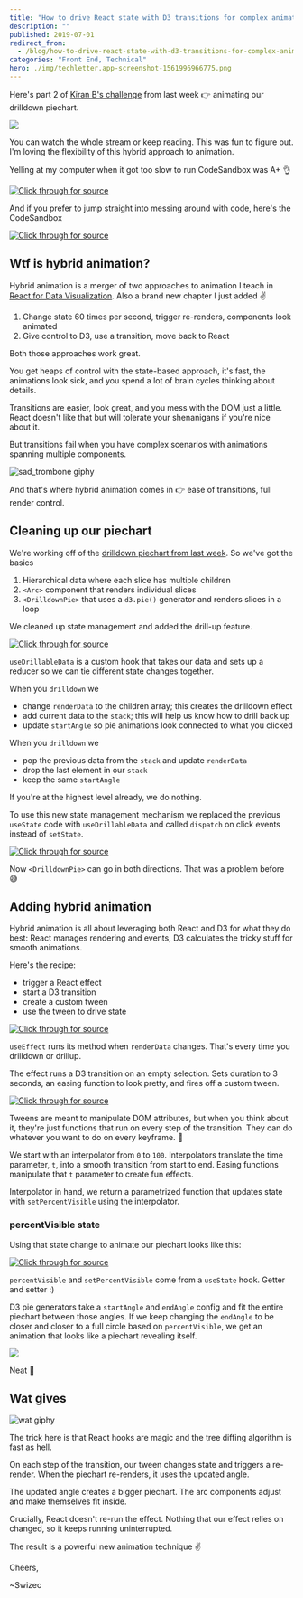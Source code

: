 ```yaml
---
title: "How to drive React state with D3 transitions for complex animation"
description: ""
published: 2019-07-01
redirect_from:
  - /blog/how-to-drive-react-state-with-d3-transitions-for-complex-animation/swizec/9143
categories: "Front End, Technical"
hero: ./img/techletter.app-screenshot-1561996966775.png
---
```


Here's part 2 of [Kiran B's challenge](https://swizec.com/blog/a-drilldown-piechart-with-react-and-d3/swizec/9140) from last week 👉 animating our drilldown piechart.

![](./img/ygw2Esu.gif)

You can watch the whole stream or keep reading. This was fun to figure out. I'm loving the flexibility of this hybrid approach to animation.

Yelling at my computer when it got too slow to run CodeSandbox was A+ 👌

[![Click through for source](./img/techletter.app-screenshot-1561996966775.png)](https://www.youtube.com/watch?v=LmAFUmmsRyE)

And if you prefer to jump straight into messing around with code, here's the CodeSandbox

[![Click through for source](./img/techletter.app-screenshot-1561996982609.png)](https://codesandbox.io/s/drilldown-piechart-in-react-and-d3-d62y5)

## Wtf is hybrid animation?

Hybrid animation is a merger of two approaches to animation I teach in [React for Data Visualization](https://reactfordataviz.com). Also a brand new chapter I just added ✌️

1.  Change state 60 times per second, trigger re-renders, components look animated
2.  Give control to D3, use a transition, move back to React

Both those approaches work great.

You get heaps of control with the state-based approach, it's fast, the animations look sick, and you spend a lot of brain cycles thinking about details.

Transitions are easier, look great, and you mess with the DOM just a little. React doesn't like that but will tolerate your shenanigans if you're nice about it.

But transitions fail when you have complex scenarios with animations spanning multiple components.

![sad_trombone giphy](./img/media-3oriOaivTEk4PotVEQ-giphy.gif)

And that's where hybrid animation comes in 👉 ease of transitions, full render control.

## Cleaning up our piechart

We're working off of the [drilldown piechart from last week](https://swizec.com/blog/a-drilldown-piechart-with-react-and-d3/swizec/9140). So we've got the basics

1.  Hierarchical data where each slice has multiple children
2.  `<Arc>` component that renders individual slices
3.  `<DrilldownPie>` that uses a `d3.pie()` generator and renders slices in a loop

We cleaned up state management and added the drill-up feature.

[![Click through for source](./img/techletter.app-screenshot-1561996984642.png)](<https://carbon.now.sh/?bg=rgba(255,255,255,1)&t=seti&l=javascript&ds=true&wc=true&wa=true&pv=48px&ph=32px&ln=false&code=function%20useDrillableData(data)%20%7B%0A%20%20const%20initialState%20%3D%20%7B%0A%20%20%20%20renderData%3A%20data%2C%0A%20%20%20%20stack%3A%20%5B%5D%2C%0A%20%20%20%20startAngle%3A%200%0A%20%20%7D%3B%0A%0A%20%20return%20useReducer((state%2C%20action)%20%3D%3E%20%7B%0A%20%20%20%20switch%20(action.type)%20%7B%0A%20%20%20%20%20%20case%20%22drilldown%22%3A%0A%20%20%20%20%20%20%20%20return%20%7B%0A%20%20%20%20%20%20%20%20%20%20renderData%3A%20state.renderData%5Baction.index%5D.children%2C%0A%20%20%20%20%20%20%20%20%20%20stack%3A%20%5B...state.stack%2C%20state.renderData%5D%2C%0A%20%20%20%20%20%20%20%20%20%20startAngle%3A%20action.startAngle%0A%20%20%20%20%20%20%20%20%7D%3B%0A%20%20%20%20%20%20case%20%22drillup%22%3A%0A%20%20%20%20%20%20%20%20if%20(state.stack.length%20%3E%200)%20%7B%0A%20%20%20%20%20%20%20%20%20%20return%20%7B%0A%20%20%20%20%20%20%20%20%20%20%20%20renderData%3A%20state.stack.slice(-1)%5B0%5D%2C%0A%20%20%20%20%20%20%20%20%20%20%20%20stack%3A%20state.stack.slice(0%2C%20-1)%2C%0A%20%20%20%20%20%20%20%20%20%20%20%20startAngle%3A%20state.startAngle%0A%20%20%20%20%20%20%20%20%20%20%7D%3B%0A%20%20%20%20%20%20%20%20%7D%20else%20%7B%0A%20%20%20%20%20%20%20%20%20%20return%20state%3B%0A%20%20%20%20%20%20%20%20%7D%0A%20%20%20%20%20%20default%3A%0A%20%20%20%20%20%20%20%20return%20state%3B%0A%20%20%20%20%7D%0A%20%20%7D%2C%20initialState)%3B%0A%7D>)

`useDrillableData` is a custom hook that takes our data and sets up a reducer so we can tie different state changes together.

When you `drilldown` we

- change `renderData` to the children array; this creates the drilldown effect
- add current data to the `stack`; this will help us know how to drill back up
- update `startAngle` so pie animations look connected to what you clicked

When you `drilldown` we

- pop the previous data from the `stack` and update `renderData`
- drop the last element in our `stack`
- keep the same `startAngle`

If you're at the highest level already, we do nothing.

To use this new state management mechanism we replaced the previous `useState` code with `useDrillableData` and called `dispatch` on click events instead of `setState`.

[![Click through for source](./img/techletter.app-screenshot-1561996964164.png)](<https://carbon.now.sh/?bg=rgba(255,255,255,1)&t=seti&l=javascript&ds=true&wc=true&wa=true&pv=48px&ph=32px&ln=false&code=const%20DrilldownPie%20%3D%20(%7B%20data%2C%20x%2C%20y%20%7D)%20%3D%3E%20%7B%0A%20%20const%20%5B%7B%20renderData%2C%20startAngle%20%7D%2C%20dispatch%5D%20%3D%20useDrillableData(data)%3B%0A%20%20%0A%20%20%2F%2F%20...%0A%20%20%0A%20%20function%20drilldown(%7B%20startAngle%2C%20index%20%7D)%20%7B%0A%20%20%20%20dispatch(%7B%20type%3A%20%22drilldown%22%2C%20index%2C%20startAngle%20%7D)%3B%0A%20%20%7D%0A%0A%20%20function%20drillup()%20%7B%0A%20%20%20%20dispatch(%7B%20type%3A%20%22drillup%22%20%7D)%3B%0A%20%20%7D>)

Now `<DrilldownPie>` can go in both directions. That was a problem before 😅

## Adding hybrid animation

Hybrid animation is all about leveraging both React and D3 for what they do best: React manages rendering and events, D3 calculates the tricky stuff for smooth animations.

Here's the recipe:

- trigger a React effect
- start a D3 transition
- create a custom tween
- use the tween to drive state

[![Click through for source](./img/techletter.app-screenshot-1561996963872.png)](<https://carbon.now.sh/?bg=rgba(255,255,255,1)&t=seti&l=javascript&ds=true&wc=true&wa=true&pv=48px&ph=32px&ln=false&code=%20%20useEffect(()%20%3D%3E%20%7B%0A%20%20%20%20d3.selection()%0A%20%20%20%20%20%20.transition(%22pie-reveal%22)%0A%20%20%20%20%20%20.duration(3000)%0A%20%20%20%20%20%20.ease(d3.easeSinInOut)%0A%20%20%20%20%20%20.tween(%22percentVisible%22%2C%20()%20%3D%3E%20%7B%0A%20%20%20%20%20%20%20%20const%20percentInterpolate%20%3D%20d3.interpolate(0%2C%20100)%3B%0A%20%20%20%20%20%20%20%20return%20t%20%3D%3E%20setPercentVisible(percentInterpolate(t))%3B%0A%20%20%20%20%20%20%7D)%3B%0A%20%20%7D%2C%20%5BrenderData%5D)%3B>)

`useEffect` runs its method when `renderData` changes. That's every time you drilldown or drillup.

The effect runs a D3 transition on an empty selection. Sets duration to 3 seconds, an easing function to look pretty, and fires off a custom tween.

[![Click through for source](./img/techletter.app-screenshot-1561996963200.png)](<https://carbon.now.sh/?bg=rgba(255,255,255,1)&t=seti&l=javascript&ds=true&wc=true&wa=true&pv=48px&ph=32px&ln=false&code=()%20%3D%3E%20%7B%0A%09const%20percentInterpolate%20%3D%20d3.interpolate(0%2C%20100)%3B%0A%09return%20t%20%3D%3E%20setPercentVisible(percentInterpolate(t))%3B%0A%7D>)

Tweens are meant to manipulate DOM attributes, but when you think about it, they're just functions that run on every step of the transition. They can do whatever you want to do on every keyframe. 🤔

We start with an interpolator from `0` to `100`. Interpolators translate the time parameter, `t`, into a smooth transition from start to end. Easing functions manipulate that `t` parameter to create fun effects.

Interpolator in hand, we return a parametrized function that updates state with `setPercentVisible` using the interpolator.

### percentVisible state

Using that state change to animate our piechart looks like this:

[![Click through for source](./img/techletter.app-screenshot-1561996980269.png)](<https://carbon.now.sh/?bg=rgba(255,255,255,1)&t=seti&l=javascript&ds=true&wc=true&wa=true&pv=48px&ph=32px&ln=false&code=%20%20const%20%5BpercentVisible%2C%20setPercentVisible%5D%20%3D%20useState(0)%3B%0A%0A%20%20const%20pie%20%3D%20d3%0A%20%20%20%20.pie()%0A%20%20%20%20.startAngle(startAngle)%0A%20%20%20%20.endAngle(startAngle%20%2B%20percentVisible%20*%20Math.PI%20*%202)%0A%20%20%20%20.value(d%20%3D%3E%20d.value)%3B>)

`percentVisible` and `setPercentVisible` come from a `useState` hook. Getter and setter :)

D3 pie generators take a `startAngle` and `endAngle` config and fit the entire piechart between those angles. If we keep changing the `endAngle` to be closer and closer to a full circle based on `percentVisible`, we get an animation that looks like a piechart revealing itself.

![](./img/ygw2Esu.gif)

Neat 🤘

## Wat gives

![wat giphy](./img/media-3WmWdBzqveXaE-giphy.gif)

The trick here is that React hooks are magic and the tree diffing algorithm is fast as hell.

On each step of the transition, our tween changes state and triggers a re-render. When the piechart re-renders, it uses the updated angle.

The updated angle creates a bigger piechart. The arc components adjust and make themselves fit inside.

Crucially, React doesn't re-run the effect. Nothing that our effect relies on changed, so it keeps running uninterrupted.

The result is a powerful new animation technique ✌️

Cheers,

~Swizec
